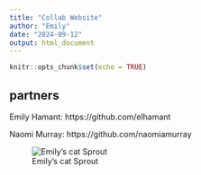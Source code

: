 ```yaml
---
title: "Collab Website"
author: "Emily"
date: "2024-09-12"
output: html_document
---
```


```r
knitr::opts_chunk$set(echo = TRUE)
```


## partners

Emily Hamant: https://github.com/elhamant

Naomi Murray: https://github.com/naomiamurray

![Emily's cat Sprout](C:\Users\emily\Downloads\20201119_213845.jpg)